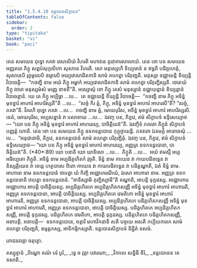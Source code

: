 ```yaml
---
title: "1.5.4.10 ទន្តបោនសិក្ខាបទ"
tableOfContents: false
sidebar:
  order: 2
type: "tipitaka"
basket: "vi"
book: "paci"
---
```



<DynamicBreadcrumb />

<Division number="263" book="paci">

<Paragraph number="848" book="paci">
តេន សមយេន ពុទ្ធោ ភគវា វេសាលិយំ វិហរតិ មហាវនេ កូដាគារសាលាយំ. តេន ខោ បន សមយេន អញ្ញតរោ ភិក្ខុ សព្ពបំសុកូលិកោ សុសានេ វិហរតិ. សោ មនុស្សេហិ ទិយ្យមានំ ន ឥច្ឆតិ បដិគ្គហេតុំ, សុសានេបិ រុក្ខមូលេបិ ឧម្មារេបិ អយ្យវោសាដិតកានិ សាមំ គហេត្វា បរិភុញ្ជតិ. មនុស្សា ឧជ្ឈាយន្តិ ខិយ្យន្តិ វិបាចេន្តិ—  “កថញ្ហិ នាម អយំ ភិក្ខុ អម្ហាកំ អយ្យវោសាដិតកានិ សាមំ គហេត្វា បរិភុញ្ជិស្សតិ. ថេរោយំ ភិក្ខុ វឋរោ មនុស្សមំសំ មញ្ញេ ខាទតី”តិ.
</Paragraph>

<Paragraph number="849" book="paci">
អស្សោសុំ ខោ ភិក្ខូ តេសំ មនុស្សានំ ឧជ្ឈាយន្តានំ ខិយ្យន្តានំ វិបាចេន្តានំ. យេ តេ ភិក្ខូ អប្បិច្ឆា …បេ…  តេ ឧជ្ឈាយន្តិ ខិយ្យន្តិ វិបាចេន្តិ—  “កថញ្ហិ នាម ភិក្ខុ អទិន្នំ មុខទ្វារំ អាហារំ អាហរិស្សតី”តិ …បេ…  “សច្ចំ កិរ ត្វំ, ភិក្ខុ, អទិន្នំ មុខទ្វារំ អាហារំ អាហរសី”តិ? “សច្ចំ, ភគវា”តិ. វិគរហិ ពុទ្ធោ ភគវា …បេ…  កថញ្ហិ នាម ត្វំ, មោឃបុរិស, អទិន្នំ មុខទ្វារំ អាហារំ អាហរិស្សសិ. នេតំ, មោឃបុរិស, អប្បសន្នានំ វា បសាទាយ …បេ…  ឯវញ្ច បន, ភិក្ខវេ, ឥមំ សិក្ខាបទំ ឧទ្ទិសេយ្យាថ—
</Paragraph>

<Paragraph number="850" book="paci">
<Emphasis>“យោ បន ភិក្ខុ អទិន្នំ មុខទ្វារំ អាហារំ អាហរេយ្យ, បាចិត្តិយន៑”</Emphasis>តិ.
</Paragraph>

<Paragraph number="851" book="paci">
ឯវញ្ចិទំ ភគវតា ភិក្ខូនំ សិក្ខាបទំ បញ្ញត្តំ ហោតិ.
</Paragraph>

</Division>
<Division number="264" book="paci">

<Paragraph number="852" book="paci">
តេន ខោ បន សមយេន ភិក្ខូ ឧទកទន្តបោនេ កុក្កុច្ចាយន្តិ. ភគវតោ ឯតមត្ថំ អារោចេសុំ …បេ…  “អនុជានាមិ, ភិក្ខវេ, ឧទកទន្តបោនំ សាមំ គហេត្វា បរិភុញ្ជិតុំ. ឯវញ្ច បន, ភិក្ខវេ, ឥមំ សិក្ខាបទំ ឧទ្ទិសេយ្យាថ—
</Paragraph>

</Division>
<Division number="265" book="paci">

<Paragraph number="853" book="paci">
<Emphasis>“យោ បន ភិក្ខុ អទិន្នំ មុខទ្វារំ អាហារំ អាហរេយ្យ, អញ្ញត្រ ឧទកទន្តបោនា, បាចិត្តិយន៑”</Emphasis>តិ. (*40*:<Emphasis>89</Emphasis>)
</Paragraph>

</Division>
<Division number="266" book="paci">

<Paragraph number="854" book="paci">
<Emphasis>យោ បនា</Emphasis>តិ យោ យាទិសោ …បេ…  <Emphasis>ភិក្ខូ</Emphasis>តិ …បេ…  អយំ ឥមស្មឹ អត្ថេ អធិប្បេតោ ភិក្ខូតិ.
</Paragraph>

<Paragraph number="855" book="paci">
<Emphasis>អទិន្នំ</Emphasis> នាម អប្បដិគ្គហិតកំ វុច្ចតិ.
</Paragraph>

<Paragraph number="856" book="paci">
<Emphasis>ទិន្នំ</Emphasis> នាម កាយេន វា កាយបដិពទ្ធេន វា និស្សគ្គិយេន វា ទេន្តេ ហត្ថបាសេ ឋិតោ កាយេន វា កាយបដិពទ្ធេន វា បដិគ្គណ្ហាតិ, ឯតំ ទិន្នំ នាម.
</Paragraph>

<Paragraph number="857" book="paci">
<Emphasis>អាហារោ</Emphasis> នាម ឧទកទន្តបោនំ ឋបេត្វា យំ កិញ្ចិ អជ្ឈោហរណីយំ, ឯសោ អាហារោ នាម.
</Paragraph>

<Paragraph number="858" book="paci">
<Emphasis>អញ្ញត្រ ឧទកទន្តបោនា</Emphasis>តិ ឋបេត្វា ឧទកទន្តបោនំ.
</Paragraph>

<Paragraph number="859" book="paci">
“ខាទិស្សាមិ ភុញ្ជិស្សាមី”តិ គណ្ហាតិ, អាបត្តិ ទុក្កដស្ស. អជ្ឈោហារេ អជ្ឈោហារេ អាបត្តិ បាចិត្តិយស្ស.
</Paragraph>

</Division>
<Division number="267" book="paci">

<Paragraph number="860" book="paci">
អប្បដិគ្គហិតកេ អប្បដិគ្គហិតកសញ្ញី អទិន្នំ មុខទ្វារំ អាហារំ អាហារេតិ, អញ្ញត្រ ឧទកទន្តបោនា, អាបត្តិ បាចិត្តិយស្ស. អប្បដិគ្គហិតកេ វេមតិកោ អទិន្នំ មុខទ្វារំ អាហារំ អាហារេតិ, អញ្ញត្រ ឧទកទន្តបោនា, អាបត្តិ បាចិត្តិយស្ស. អប្បដិគ្គហិតកេ បដិគ្គហិតកសញ្ញី អទិន្នំ មុខទ្វារំ អាហារំ អាហារេតិ, អញ្ញត្រ ឧទកទន្តបោនា, អាបត្តិ បាចិត្តិយស្ស.
</Paragraph>

<Paragraph number="861" book="paci">
បដិគ្គហិតកេ អប្បដិគ្គហិតកសញ្ញី, អាបត្តិ ទុក្កដស្ស. បដិគ្គហិតកេ វេមតិកោ, អាបត្តិ ទុក្កដស្ស. បដិគ្គហិតកេ បដិគ្គហិតកសញ្ញី, អនាបត្តិ.
</Paragraph>

</Division>
<Division number="268" book="paci">

<Paragraph number="862" book="paci">
អនាបត្តិ—  ឧទកទន្តបោនេ, ចត្តារិ មហាវិកដានិ សតិ បច្ចយេ អសតិ កប្បិយការកេ សាមំ គហេត្វា បរិភុញ្ជតិ, ឧម្មត្តកស្ស, អាទិកម្មិកស្សាតិ.

</Paragraph>
</Division>

<Paragraph number="863" type="center" book="paci">
ទន្តបោនសិក្ខាបទំ និដ្ឋិតំ ទសមំ.

  
ភោជនវគ្គោ ចតុត្ថោ.



</Paragraph>

<Paragraph number="864" type="center" book="paci">
តស្សុទ្ទានំ


</Paragraph>

<Paragraph number="865" type="verses" book="paci">
_បិណ្ឌោ គណំ បរំ បូវំ,_  
_ទ្វេ ច វុត្តា បវារណា;_  
_វិកាលេ សន្និធី ខីរំ,_  
_ទន្តបោនេន តេ ទសាតិ._
</Paragraph>